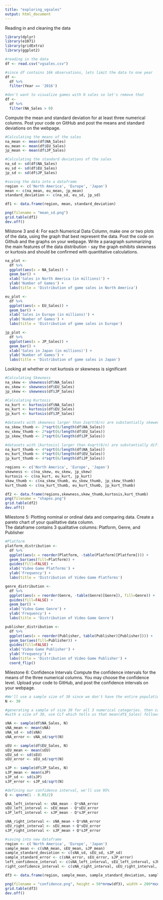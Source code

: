 ---
title: "exploring_vgsales"
output: html_document
---
Reading in and cleaning the data
```{r, include=FALSE}
library(dplyr)
library(e1071)
library(gridExtra)
library(ggplot2)

#reading in the data
df <- read.csv("vgsales.csv")

#since df contains 16k observations, lets limit the data to one year
df <- 
  df %>%
  filter(Year == '2016')

#don't want to visualize games with 0 sales so let's remove that
df <-
  df %>% 
  filter(NA_Sales > 0) 
``` 
Compute the mean and standard deviation for at least three numerical columns.
Post your code on GitHub and post the means and standard deviations on the webpage.
```{r, include=FALSE}
#Calculating the means of the sales
na_mean <- mean(df$NA_Sales)
eu_mean <- mean(df$EU_Sales)
jp_mean <- mean(df$JP_Sales)

#Calculating the standard deviations of the sales
na_sd <- sd(df$NA_Sales)
eu_sd <- sd(df$EU_Sales)
jp_sd <- sd(df$JP_Sales)

#saving the data into a dataframe
region <- c('North America', 'Europe', 'Japan')
mean <- c(na_mean, eu_mean, jp_mean)
standard_deviation <- c(na_sd, eu_sd, jp_sd)

df1 <- data.frame(region, mean, standard_deviation)

png(filename = "mean_sd.png")
grid.table(df1)
dev.off()
```
Milstone 3 and 4:
For each Numerical Data Column, make one or two plots of the data, using the graph that best represent the data. 
Post the code on Github and the graphs on your webpage.
Write a paragraph summarizing the main features of the data distribution - say the graph exhibits skewness or kurtosis and should be confirmed with quantitative calculations.
```{r, include=FALSE}
na_plot <- 
  df %>%
  ggplot(aes(x = NA_Sales)) +
  geom_bar() +
  xlab('Sales in North America (in millions)') +
  ylab('Number of Games') +
  labs(title = 'Distribution of game sales in North America')

eu_plot <- 
  df %>%
  ggplot(aes(x = EU_Sales)) +
  geom_bar() +
  xlab('Sales in Europe (in millions)') +
  ylab('Number of Games') +
  labs(title = 'Distribution of game sales in Europe')

jp_plot <- 
  df %>%
  ggplot(aes(x = JP_Sales)) +
  geom_bar() +
  xlab('Sales in Japan (in millions)') +
  ylab('Number of Games') +
  labs(title = 'Distribution of game sales in Japan')
```
Looking at whether or not kurtosis or skewness is significant
```{r, include=FALSE}
#Calculating Skewness
na_skew <- skewness(df$NA_Sales)
eu_skew <- skewness(df$EU_Sales)
jp_skew <- skewness(df$JP_Sales)

#Calculating Kurtosis
na_kurt <- kurtosis(df$NA_Sales)
eu_kurt <- kurtosis(df$EU_Sales)
jp_kurt <- kurtosis(df$JP_Sales)

#datasets with skewness larger than 2sqrt(6/n) are substantially skewed
na_skew_thumb <- 2*sqrt(6/length(df$NA_Sales))
eu_skew_thumb <- 2*sqrt(6/length(df$EU_Sales))
jp_skew_thumb <- 2*sqrt(6/length(df$JP_Sales))

#datasets with |kurtosis| larger than 4sqrt(6/n) are substantially different from 0
na_kurt_thumb <- 4*sqrt(6/length(df$NA_Sales))
eu_kurt_thumb <- 4*sqrt(6/length(df$EU_Sales))
jp_kurt_thumb <- 4*sqrt(6/length(df$JP_Sales))

regions <- c('North America', 'Europe', 'Japan')
skewness <- c(na_skew, eu_skew, jp_skew)
kurtosis <- c(na_kurt, eu_kurt, jp_kurt)
skew_thumb <- c(na_skew_thumb, eu_skew_thumb, jp_skew_thumb)
kurt_thumb <- c(na_kurt_thumb, eu_kurt_thumb, jp_kurt_thumb)

df2 <- data.frame(regions,skewness,skew_thumb,kurtosis,kurt_thumb)
png(filename = "shapes.png")
grid.table(df2)
dev.off()
```
Milestone 5: Plotting nominal or ordinal data and comparing data. 
Create a pareto chart of your qualitative data column.  
The dataframe contains 3 qualitative columns: Platform, Genre, and Publisher
```{r, include=FALSE}
#Platform
platform_distribution <-
  df %>%
  ggplot(aes(x = reorder(Platform, -table(Platform)[Platform]))) +
  geom_bar(aes(fill=Platform)) +
  guides(fill=FALSE) +
  xlab('Video Game Platforms') +
  ylab('Frequency') +
  labs(title = 'Distribution of Video Game Platforms')

genre_distribution <-
  df %>%
  ggplot(aes(x = reorder(Genre, -table(Genre)[Genre]), fill=Genre)) +
  guides(fill=FALSE) +
  geom_bar() +
  xlab('Video Game Genre') +
  ylab('Frequency') +
  labs(title = 'Distribution of Video Game Genre')

publisher_distribution <-
  df %>%
  ggplot(aes(x = reorder(Publisher, table(Publisher)[Publisher]))) +
  geom_bar(aes(fill=Publisher)) +
  guides(fill=FALSE) +
  xlab('Video Game Publisher') +
  ylab('Frequency') +
  labs(title = 'Distribution of Video Game Publisher') +
  coord_flip()

```
Milestone 6: Confidence Intervals
Compute the confidence intervals for the means of the three numerical columns. You may choose the confidence level. Upload your code to GitHub, and post the confidence intervals on your webpage. 
```{r}
#We'll use a sample size of 30 since we don't have the entire population of video games
N <- 30

#generating a sample of size 30 for all 3 numerical categories. then calculating respective means. standard deviation, and standard errors
#with a size of 30, use CLT which tells us that mean(df$_Sales) follows a normal distribution with mean(sample_) and standard error approximately sd/sqrt(N)

sNA <- sample(df$NA_Sales, N)
sNA_mean <- mean(sNA)
sNA_sd <- sd(sNA)
sNA_error <- sNA_sd/sqrt(N)

sEU <- sample(df$EU_Sales, N)
sEU_mean <- mean(sEU)
sEU_sd <- sd(sEU)
sEU_error <- sEU_sd/sqrt(N)

sJP <- sample(df$JP_Sales, N)
sJP_mean <- mean(sJP)
sJP_sd <- sd(sJP)
sJP_error <- sJP_sd/sqrt(N)

#defining our confidence interval, we'll use 95%
Q <- qnorm(1 - 0.05/2)

sNA_left_interval <- sNA_mean - Q*sNA_error
sEU_left_interval <- sEU_mean - Q*sEU_error
sJP_left_interval <- sJP_mean - Q*sJP_error

sNA_right_interval <- sNA_mean + Q*sNA_error
sEU_right_interval <- sEU_mean + Q*sEU_error
sJP_right_interval <- sJP_mean + Q*sJP_error

#saving into new dataframe
region <- c('North America', 'Europe', 'Japan')
sample_mean <- c(sNA_mean, sEU_mean, sJP_mean)
sample_standard_deviation <- c(sNA_sd, sEU_sd, sJP_sd)
sample_standard_error <- c(sNA_error, sEU_error, sJP_error)
left_confidence_interval <- c(sNA_left_interval, sEU_left_interval, sJP_left_interval)
right_confidence_interval <- c(sNA_right_interval, sEU_right_interval, sJP_right_interval)

df3 <- data.frame(region, sample_mean, sample_standard_deviation, sample_standard_error, left_confidence_interval, right_confidence_interval)

png(filename = "confidence.png", height = 50*nrow(df3), width = 200*ncol(df3))
grid.table(df3)
dev.off()

```
